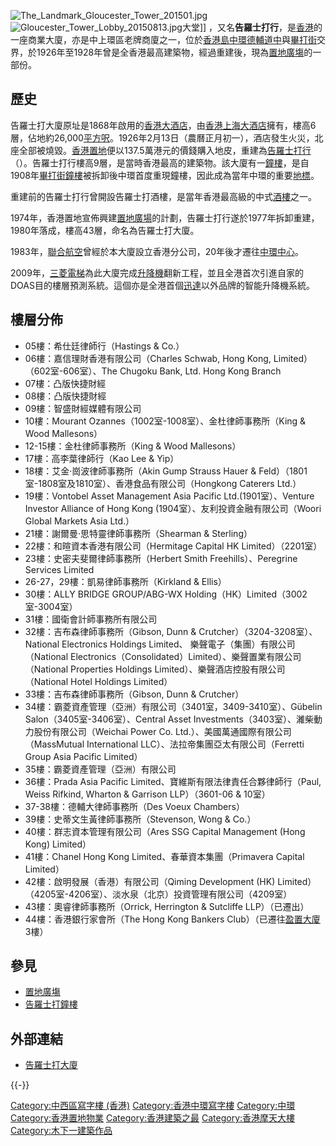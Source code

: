 [[File:The_Landmark_Gloucester_Tower_201501.jpg|right]]
[[File:Gloucester_Tower_Lobby_20150813.jpg|thumb]]大堂]]
{{engname|告羅士打大廈|Gloucester Tower}}，又名'''告羅士打行'''，是[[香港|香港]]的一座商業大廈，亦是中上環區老牌商廈之一，位於[[香港島|香港島]][[中環|中環]][[德輔道|德輔道中]]與[[畢打街|畢打街]]交界，於1926年至1928年曾是全香港最高建築物，經過重建後，現為[[置地廣塲|置地廣塲]]的一部份。

==歷史==
告羅士打大廈原址是1868年啟用的[[香港大酒店|香港大酒店]]，由[[香港上海大酒店|香港上海大酒店]]擁有，樓高6層，佔地約26,000[[平方呎|平方呎]]。1926年2月13日（農曆正月初一），酒店發生火災，北座全部被燒毀。[[香港置地|香港置地]]便以137.5萬港元的價錢購入地皮，重建為[[告羅士打行|告羅士打行]]（{{lang|en|Gloucester Building}}）。告羅士打行樓高9層，是當時香港最高的建築物。該大廈有一[[告羅士打鐘樓|鐘樓]]，是自1908年[[畢打街鐘樓|畢打街鐘樓]]被拆卸後中環首度重現鐘樓，因此成為當年中環的重要[[地標|地標]]。

重建前的告羅士打行曾開設告羅士打酒樓，是當年香港最高級的中式[[酒樓|酒樓]]之一。

1974年，香港置地宣佈興建[[置地廣塲|置地廣場]]的計劃，告羅士打行遂於1977年拆卸重建，1980年落成，樓高43層，命名為告羅士打大廈。

1983年，[[聯合航空|聯合航空]]曾經於本大廈設立香港分公司，20年後才遷往[[中環中心|中環中心]]。

2009年，[[三菱電機|三菱電梯]]為此大廈完成[[升降機|升降機]]翻新工程，並且全港首次引進自家的DOAS目的樓層預測系統。這個亦是全港首個[[迅達集團|迅達]]以外品牌的智能升降機系統。

==樓層分佈==
*05樓：希仕廷律師行（Hastings & Co.）
*06樓：嘉信理財香港有限公司（Charles Schwab, Hong Kong, Limited）（602室-606室）、The Chugoku Bank, Ltd. Hong Kong Branch
*07樓：凸版快捷財經
*08樓：凸版快捷財經
*09樓：智盛財經媒體有限公司
*10樓：Mourant Ozannes（1002室-1008室）、金杜律師事務所（King & Wood Mallesons）
*12-15樓：金杜律師事務所（King & Wood Mallesons）
*17樓：高李葉律師行（Kao Lee & Yip）
*18樓：艾金‧崗波律師事務所（Akin Gump Strauss Hauer & Feld）（1801室-1808室及1810室）、香港食品有限公司（Hongkong Caterers Ltd.）
*19樓：Vontobel Asset Management Asia Pacific Ltd.(1901室）、Venture Investor Alliance of Hong Kong (1904室）、友利投資金融有限公司（Woori Global Markets Asia Ltd.）
*21樓：謝爾曼·思特靈律師事務所（Shearman & Sterling）
*22樓：和暄資本香港有限公司（Hermitage Capital HK Limited）（2201室）
*23樓：史密夫斐爾律師事務所（Herbert Smith Freehills）、Peregrine Services Limited
*26-27，29樓：凱易律師事務所（Kirkland & Ellis）
*30樓：ALLY BRIDGE GROUP/ABG-WX Holding（HK）Limited（3002室-3004室）
*31樓：國衛會計師事務所有限公司
*32樓：吉布森律師事務所（Gibson, Dunn & Crutcher）（3204-3208室）、 National Electronics Holdings Limited、 樂聲電子（集團）有限公司（National Electronics（Consolidated）Limited）、樂聲置業有限公司（National Properties Holdings Limited）、樂聲酒店控股有限公司（National Hotel Holdings Limited）
*33樓：吉布森律師事務所（Gibson, Dunn & Crutcher）
*34樓：霸菱資產管理（亞洲）有限公司（3401室，3409-3410室）、Gübelin Salon（3405室-3406室）、Central Asset Investments（3403室）、濰柴動力股份有限公司（Weichai Power Co. Ltd.）、美國萬通國際有限公司（MassMutual International LLC）、法拉帝集團亞太有限公司（Ferretti Group Asia Pacific Limited）
*35樓：霸菱資產管理（亞洲）有限公司
*36樓：Prada Asia Pacific Limited、寶維斯有限法律責任合夥律師行（Paul, Weiss Rifkind, Wharton & Garrison LLP）（3601-06 & 10室）
*37-38樓：德輔大律師事務所（Des Voeux Chambers）
*39樓：史蒂文生黃律師事務所（Stevenson, Wong & Co.）
*40樓：群志資本管理有限公司（Ares SSG Capital Management (Hong Kong) Limited）
*41樓：Chanel Hong Kong Limited、春華資本集團（Primavera Capital Limited）
*42樓：啟明發展（香港）有限公司（Qiming Development (HK) Limited）（4205室-4206室）、淡水泉（北京）投資管理有限公司（4209室）
*43樓：奧睿律師事務所（Orrick, Herrington & Sutcliffe LLP）（已遷出）
*44樓：香港銀行家會所（The Hong Kong Bankers Club）（已遷往[[盈置大廈|盈置大廈]]3樓）

==參見==
*[[置地廣塲|置地廣塲]]
*[[告羅士打鐘樓|告羅士打鐘樓]]

==外部連結==
{{commonscat|Gloucester Tower}}
* [https://web.archive.org/web/20070522213513/http://www.hkland.com/commercial_property/hongkong_properties/gloucestertower/index.html 告羅士打大廈]

{{-}}
{{怡和洋行}}

[[Category:中西區寫字樓_(香港)|Category:中西區寫字樓 (香港)]]
[[Category:香港中環寫字樓|Category:香港中環寫字樓]]
[[Category:中環|Category:中環]]
[[Category:香港置地物業|Category:香港置地物業]]
[[Category:香港建築之最|Category:香港建築之最]]
[[Category:香港摩天大樓|Category:香港摩天大樓]]
[[Category:木下一建築作品|Category:木下一建築作品]]